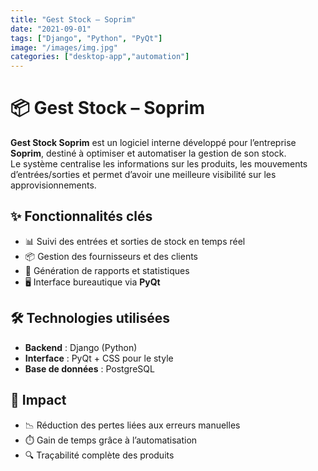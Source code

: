 ```yaml
---
title: "Gest Stock – Soprim"
date: "2021-09-01"
tags: ["Django", "Python", "PyQt"]
image: "/images/img.jpg"
categories: ["desktop-app","automation"]
---
```


# 📦 Gest Stock – Soprim

**Gest Stock Soprim** est un logiciel interne développé pour l’entreprise **Soprim**, destiné à optimiser et automatiser la gestion de son stock.  
Le système centralise les informations sur les produits, les mouvements d’entrées/sorties et permet d’avoir une meilleure visibilité sur les approvisionnements.

## ✨ Fonctionnalités clés
- 📊 Suivi des entrées et sorties de stock en temps réel  
- 📦 Gestion des fournisseurs et des clients  
- 📑 Génération de rapports et statistiques  
- 🖥️ Interface bureautique via **PyQt**  

## 🛠️ Technologies utilisées
- **Backend** : Django (Python)  
- **Interface** : PyQt + CSS pour le style  
- **Base de données** : PostgreSQL  

## 🚀 Impact
- 📉 Réduction des pertes liées aux erreurs manuelles  
- ⏱️ Gain de temps grâce à l’automatisation  
- 🔍 Traçabilité complète des produits
